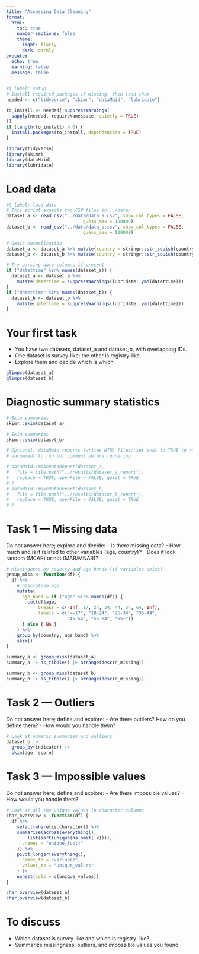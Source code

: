 ```yaml
---
title: "Assessing Data Cleaning"
format:
  html:
    toc: true
    number-sections: false
    theme:
      light: flatly
      dark: darkly
execute:
  echo: true
  warning: false
  message: false
---
```


```r
#| label: setup
# Install required packages if missing, then load them
needed <- c("tidyverse", "skimr", "dataMaid", "lubridate")

to_install <- needed[!suppressWarnings(
  sapply(needed, requireNamespace, quietly = TRUE)
)]
if (length(to_install) > 0) {
  install.packages(to_install, dependencies = TRUE)
}

library(tidyverse)
library(skimr)
library(dataMaid)
library(lubridate)

```

# Load data

```r
#| label: load-data
# This script expects two CSV files in ../data/
dataset_a <- read_csv("../data/data_a.csv", show_col_types = FALSE,
                             guess_max = 100000)
dataset_b <- read_csv("../data/data_b.csv", show_col_types = FALSE,
                             guess_max = 100000)

# Basic normalization
dataset_a <- dataset_a %>% mutate(country = stringr::str_squish(country))
dataset_b <- dataset_b %>% mutate(country = stringr::str_squish(country))

# Try parsing date columns if present
if ("datettime" %in% names(dataset_a)) {
  dataset_a <- dataset_a %>%
    mutate(datettime = suppressWarnings(lubridate::ymd(datettime)))
}
if ("datettime" %in% names(dataset_b)) {
  dataset_b <- dataset_b %>%
    mutate(datettime = suppressWarnings(lubridate::ymd(datettime)))
}
```

# Your first task

- You have two datasets, dataset_a and dataset_b, with overlapping IDs.
- One dataset is survey-like; the other is registry-like.
- Explore them and decide which is which.

```r
glimpse(dataset_a)
glimpse(dataset_b)
```

# Diagnostic summary statistics

```r
# Skim summaries
skimr::skim(dataset_a)
```

```r
# Skim summaries
skimr::skim(dataset_b)
```

```r
# Optional: dataMaid reports (writes HTML files; set eval to TRUE to run)
# Uncomment to run but comment before rendering

# dataMaid::makeDataReport(dataset_a,
#   file = file.path("../results/dataset_a_report"),
#   replace = TRUE, openFile = FALSE, quiet = TRUE
# )
# dataMaid::makeDataReport(dataset_b,
#   file = file.path("../results/dataset_b_report"),
#   replace = TRUE, openFile = FALSE, quiet = TRUE
# )
```

# Task 1 — Missing data

Do not answer here; explore and decide:
- Is there missing data?
- How much and is it related to other variables (age, country)?
- Does it look random (MCAR) or not (MAR/MNAR)?


```r
# Missingness by country and age bands (if variables exist)
group_miss <- function(df) {
  df %>%
    # Discretize age
    mutate(
      age_band = if ("age" %in% names(df)) {
        cut(df$age,
            breaks = c(-Inf, 17, 24, 34, 44, 54, 64, Inf),
            labels = c("<=17", "18-24", "25-34", "35-44",
                       "45-54", "55-64", "65+"))
      } else { NA }
    ) %>%
    group_by(country, age_band) %>%
    skim()
}

summary_a <- group_miss(dataset_a)
summary_a |> as_tibble() |> arrange(desc(n_missing))

summary_b <- group_miss(dataset_b)
summary_b |> as_tibble() |> arrange(desc(n_missing))
```


# Task 2 — Outliers

Do not answer here; define and explore:
- Are there outliers? How do you define them?
- How would you handle them?

```r
# Look at numeric summaries and outliers
dataset_b |> 
  group_by(indicator) |> 
  skim(age, score)

```

# Task 3 — Impossible values

Do not answer here; define and explore:
- Are there impossible values?
- How would you handle them?

```r
# Look at all the unique values in character columns
char_overview <- function(df) {
  df %>%
    select(where(is.character)) %>%
    summarise(across(everything(),
      ~ list(sort(unique(na.omit(.x)))),
      .names = "unique_{col}"
    )) %>%
    pivot_longer(everything(),
      names_to = "variable",
      values_to = "unique_values"
    ) |>
    unnest(cols = c(unique_values))
}

char_overview(dataset_a)
char_overview(dataset_b)
```

# To discuss

- Which dataset is survey-like and which is registry-like?
- Summarize missingness, outliers, and impossible values you found.